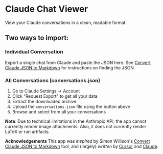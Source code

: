 # Claude Chat Viewer

View your Claude conversations in a clean, readable format.

## Two ways to import:

### Individual Conversation
Export a single chat from Claude and paste the JSON here.
See [Convert Claude JSON to Markdown] for instructions on finding the JSON.

### All Conversations (conversations.json)
1. Go to Claude Settings → Account
2. Click "Request Export" to get all your data
3. Extract the downloaded archive
4. Upload the `conversations.json` file using the button above
5. Browse and select from all your conversations

**Note**: Due to technical limitations in the Anthropic API, the app cannot
currently render image attachments. Also, it does not currently render LaTeX or
run artifacts.

**Acknowledgements** This app was *inspired* by Simon Willison's [Convert Claude JSON to Markdown]
tool, and (largely) *written* by [Cursor](https://cursor.com) and
[Claude](https://anthropic.com).

[Convert Claude JSON to Markdown]: https://observablehq.com/@simonw/convert-claude-json-to-markdown
